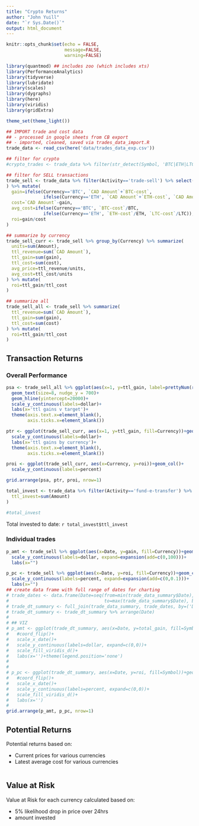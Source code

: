 ```yaml
---
title: "Crypto Returns"
author: "John Yuill"
date: "`r Sys.Date()`"
output: html_document
---
```


```r
knitr::opts_chunk$set(echo = FALSE,
                      message=FALSE,
                      warning=FALSE)

library(quantmod) ## includes zoo (which includes xts)
library(PerformanceAnalytics)
library(tidyverse)
library(lubridate)
library(scales)
library(dygraphs)
library(here)
library(viridis)
library(gridExtra)

theme_set(theme_light())
```

```r
## IMPORT trade and cost data
## - processed in google sheets from CB export
## - imported, cleaned, saved via trades_data_import.R
trade_data <- read_csv(here('data/trades_data_exp.csv'))

## filter for crypto
#crypto_trades <- trade_data %>% filter(str_detect(Symbol, 'BTC|ETH|LTC'))

```

```r
## filter for SELL transactions
trade_sell <- trade_data %>% filter(Activity=='trade-sell') %>% select(-`Receipt No`,-`Date_time`
) %>% mutate(
  gain=ifelse(Currency=='BTC', `CAD Amount`+`BTC-cost`,
              ifelse(Currency=='ETH', `CAD Amount`+`ETH-cost`, `CAD Amount`+`LTC-cost`)),
  cost=`CAD Amount`-gain,
  avg_cost=ifelse(Currency=='BTC', `BTC-cost`/BTC,
              ifelse(Currency=='ETH', `ETH-cost`/ETH, `LTC-cost`/LTC)),
  roi=gain/cost
)

## summarize by currency
trade_sell_curr <- trade_sell %>% group_by(Currency) %>% summarize(
  units=sum(Amount),
  ttl_revenue=sum(`CAD Amount`),
  ttl_gain=sum(gain),
  ttl_cost=sum(cost),
  avg_price=ttl_revenue/units,
  avg_cost=ttl_cost/units
) %>% mutate(
  roi=ttl_gain/ttl_cost
)

## summarize all
trade_sell_all <- trade_sell %>% summarize(
  ttl_revenue=sum(`CAD Amount`),
  ttl_gain=sum(gain),
  ttl_cost=sum(cost)
) %>% mutate(
  roi=ttl_gain/ttl_cost
)

```

## Transaction Returns

### Overall Performance 

```r
psa <- trade_sell_all %>% ggplot(aes(x=1, y=ttl_gain, label=prettyNum(round(ttl_gain,0), big.mark = ",")))+geom_col()+
  geom_text(size=8, nudge_y = 700)+
  geom_hline(yintercept=20000)+
  scale_y_continuous(labels=dollar)+
  labs(x='ttl gains v target')+
  theme(axis.text.x=element_blank(),
        axis.ticks.x=element_blank())

ptr <- ggplot(trade_sell_curr, aes(x=1, y=ttl_gain, fill=Currency))+geom_col()+
  scale_y_continuous(labels=dollar)+
  labs(x='ttl gains by currency')+
  theme(axis.text.x=element_blank(),
        axis.ticks.x=element_blank())

proi <- ggplot(trade_sell_curr, aes(x=Currency, y=roi))+geom_col()+
  scale_y_continuous(labels=percent)

grid.arrange(psa, ptr, proi, nrow=1)
```


```r
total_invest <- trade_data %>% filter(Activity=='fund-e-transfer') %>% summarize(
  ttl_invest=sum(Amount)
)

#total_invest
```
Total invested to date: `r total_invest$ttl_invest`

### Individual trades

```r

p_amt <- trade_sell %>% ggplot(aes(x=Date, y=gain, fill=Currency))+geom_col()+
  scale_y_continuous(labels=dollar, expand=expansion(add=c(0,100)))+
  labs(x="")

p_pc <- trade_sell %>% ggplot(aes(x=Date, y=roi, fill=Currency))+geom_col()+
  scale_y_continuous(labels=percent, expand=expansion(add=c(0,0.1)))+
  labs(x="")
## create data frame with full range of dates for charting
# trade_dates <- data.frame(Date=seq(from=min(trade_data_summary$Date), 
#                                    to=max(trade_data_summary$Date), by=1))
# trade_dt_summary <- full_join(trade_data_summary, trade_dates, by=('Date'))
# trade_dt_summary <- trade_dt_summary %>% arrange(Date)
# 
# ## VIZ
# p_amt <- ggplot(trade_dt_summary, aes(x=Date, y=total_gain, fill=Symbol))+geom_col()+
#   #coord_flip()+
#   scale_x_date()+
#   scale_y_continuous(labels=dollar, expand=c(0,0))+
#   scale_fill_viridis_d()+
#   labs(x='')+theme(legend.position='none')
#   
# 
# p_pc <- ggplot(trade_dt_summary, aes(x=Date, y=roi, fill=Symbol))+geom_col()+
#   #coord_flip()+
#   scale_x_date()+
#   scale_y_continuous(labels=percent, expand=c(0,0))+
#   scale_fill_viridis_d()+
#   labs(x='')
# 
grid.arrange(p_amt, p_pc, nrow=1)
```

## Potential Returns

Potential returns based on:

* Current prices for various currencies
* Latest average cost for various currencies

```r

```

## Value at Risk

Value at Risk for each currency calculated based on:

* 5% likelihood drop in price over 24hrs
* amount invested

```r

```

